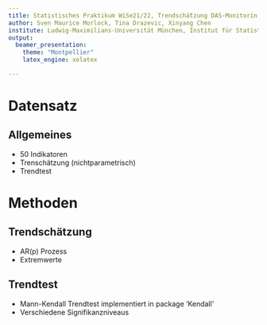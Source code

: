 ```yaml
---
title: Statistisches Praktikum WiSe21/22, Trendschä̈tzung DAS-Monitorin
author: Sven Maurice Morlock, Tina Drazevic, Xinyang Chen
institute: Ludwig-Maximilians-Universität München, Institut für Statistik
output: 
  beamer_presentation:
    theme: "Montpellier"
    latex_engine: xelatex

---
```


# Datensatz

## Allgemeines

- 50 Indikatoren
- Trenschätzung (nichtparametrisch)
- Trendtest 

# Methoden

## Trendschätzung
- AR(p) Prozess
- Extremwerte

## Trendtest
- Mann-Kendall Trendtest implementiert in package 'Kendall'
- Verschiedene Signifikanzniveaus